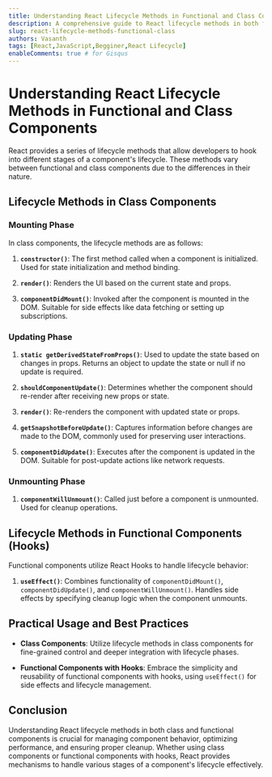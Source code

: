 ```yaml
---
title: Understanding React Lifecycle Methods in Functional and Class Components
description: A comprehensive guide to React lifecycle methods in both functional and class components.
slug: react-lifecycle-methods-functional-class
authors: Vasanth
tags: [React,JavaScript,Begginer,React Lifecycle]
enableComments: true # for Gisqus
---
```


# Understanding React Lifecycle Methods in Functional and Class Components

React provides a series of lifecycle methods that allow developers to hook into different stages of a component's lifecycle. These methods vary between functional and class components due to the differences in their nature.
<!--truncate-->
## Lifecycle Methods in Class Components

### Mounting Phase

In class components, the lifecycle methods are as follows:

1. **`constructor()`**: The first method called when a component is initialized. Used for state initialization and method binding.

2. **`render()`**: Renders the UI based on the current state and props.

3. **`componentDidMount()`**: Invoked after the component is mounted in the DOM. Suitable for side effects like data fetching or setting up subscriptions.

### Updating Phase

1. **`static getDerivedStateFromProps()`**: Used to update the state based on changes in props. Returns an object to update the state or null if no update is required.

2. **`shouldComponentUpdate()`**: Determines whether the component should re-render after receiving new props or state.

3. **`render()`**: Re-renders the component with updated state or props.

4. **`getSnapshotBeforeUpdate()`**: Captures information before changes are made to the DOM, commonly used for preserving user interactions.

5. **`componentDidUpdate()`**: Executes after the component is updated in the DOM. Suitable for post-update actions like network requests.

### Unmounting Phase

1. **`componentWillUnmount()`**: Called just before a component is unmounted. Used for cleanup operations.

## Lifecycle Methods in Functional Components (Hooks)

Functional components utilize React Hooks to handle lifecycle behavior:

1. **`useEffect()`**: Combines functionality of `componentDidMount()`, `componentDidUpdate()`, and `componentWillUnmount()`. Handles side effects by specifying cleanup logic when the component unmounts.

## Practical Usage and Best Practices

- **Class Components**: Utilize lifecycle methods in class components for fine-grained control and deeper integration with lifecycle phases.
  
- **Functional Components with Hooks**: Embrace the simplicity and reusability of functional components with hooks, using `useEffect()` for side effects and lifecycle management.

## Conclusion

Understanding React lifecycle methods in both class and functional components is crucial for managing component behavior, optimizing performance, and ensuring proper cleanup. Whether using class components or functional components with hooks, React provides mechanisms to handle various stages of a component's lifecycle effectively.
